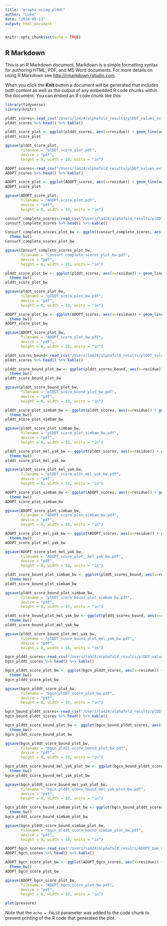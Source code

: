 ```yaml
---
title: "graphs_using_plddt"
author: "Luke"
date: "2024-05-13"
output: html_document
---
```


```r
knitr::opts_chunk$set(echo = TRUE)
```

## R Markdown

This is an R Markdown document. Markdown is a simple formatting syntax for authoring HTML, PDF, and MS Word documents. For more details on using R Markdown see <http://rmarkdown.rstudio.com>.

When you click the **Knit** button a document will be generated that includes both content as well as the output of any embedded R code chunks within the document. You can embed an R code chunk like this:

```r
library(tidyverse)
library(knitr)
```



```r
plddt_scores<-read_csv("/Users/la424/alphafold_results/plDDT_values_extracted/plDDT_values_included_species.csv")
plddt_scores %>% head() %>% kable()
```

```r
plddt_score_plot <- ggplot(plddt_scores, aes(x=residue)) + geom_line(aes(y=mel_plddt), color = "black") + geom_line(aes(y=sb_plddt), color = "green") + geom_line(aes(y=sb1_plddt), color = "red") + geom_line(aes(y=sb2_plddt), color = "blue") + geom_line(aes(y=sim_plddt), color= "orange") +geom_line(aes(y=tei_plddt), color = "purple") +geom_line(aes(y=yak_plddt), color = "yellow") 
plddt_score_plot

```

```r
ggsave(plddt_score_plot,
       filename = "plDDT_score_plot.pdf", 
       device = "pdf",
       height = 8, width = 10, units = "in") 
```


```r
ADOPT_scores<-read_csv("/Users/la424/alphafold_results/plDDT_values_extracted/ADOPT_score_included_species.csv")
ADOPT_scores %>% head() %>% kable()
```
```r
ADOPT_score_plot <- ggplot(ADOPT_scores, aes(x=residue)) + geom_line(aes(y=mel_ADOPT), color = "black") + geom_line(aes(y=sb_ADOPT), color = "green") + geom_line(aes(y=sb1_ADOPT), color = "red") + geom_line(aes(y=sb2_ADOPT), color = "blue") + geom_line(aes(y=sim_ADOPT), color= "orange") +geom_line(aes(y=tei_ADOPT), color = "purple") +geom_line(aes(y=yak_ADOPT), color = "yellow")
ADOPT_score_plot

```
```r
ggsave(ADOPT_score_plot,
       filename = "ADOPT_score_plot.pdf", 
       device = "pdf",
       height = 8, width = 10, units = "in") 
```


```r
consurf_complete_scores<-read_csv("/Users/la424/alphafold_results/plDDT_values_extracted/Consurf_complete.csv")
consurf_complete_scores %>% head() %>% kable()
```

```r
Consurf_complete_scores_plot_bw <- ggplot(consurf_complete_scores, aes(x=residue)) + geom_line(aes(y=Consurf_complete_conservation_score)) + ylim(1, 9) +
  theme_bw()
Consurf_complete_scores_plot_bw
```
```r
ggsave(Consurf_complete_scores_plot_bw,
       filename = "Consurf_complete_scores_plot_bw.pdf", 
       device = "pdf",
       height = 8, width = 10, units = "in") 
```


```r
plddt_score_plot_bw <- ggplot(plddt_scores, aes(x=residue)) + geom_line(aes(y=mel_plddt), color = "black") + geom_line(aes(y=sb_plddt), color = "green") + geom_line(aes(y=sb1_plddt), color = "red") + geom_line(aes(y=sb2_plddt), color = "blue") + geom_line(aes(y=sim_plddt), color= "orange") +geom_line(aes(y=tei_plddt), color = "purple") +geom_line(aes(y=yak_plddt), color = "yellow") + 
  theme_bw()
plddt_score_plot_bw

```
```r
ggsave(plddt_score_plot_bw,
       filename = "plDDT_score_plot_bw.pdf", 
       device = "pdf",
       height = 8, width = 10, units = "in") 
```


```r
ADOPT_score_plot_bw <- ggplot(ADOPT_scores, aes(x=residue)) + geom_line(aes(y=mel_ADOPT), color = "black") + geom_line(aes(y=sb_ADOPT), color = "green") + geom_line(aes(y=sb1_ADOPT), color = "red") + geom_line(aes(y=sb2_ADOPT), color = "blue") + geom_line(aes(y=sim_ADOPT), color= "orange") +geom_line(aes(y=tei_ADOPT), color = "purple") +geom_line(aes(y=yak_ADOPT), color = "yellow") +
  theme_bw()
ADOPT_score_plot_bw

```
```r
ggsave(ADOPT_score_plot_bw,
       filename = "ADOPT_score_plot_bw.pdf", 
       device = "pdf",
       height = 8, width = 10, units = "in") 
```


```r
plddt_scores_bound<-read_csv("/Users/la424/alphafold_results/plDDT_values_extracted/plDDT_values_bam_bound.csv")
plddt_scores %>% head() %>% kable()
```


```r
plddt_score_bound_plot_bw <- ggplot(plddt_scores_bound, aes(x=residue)) + geom_line(aes(y=mel_plddt), color = "black") + geom_line(aes(y=sb_plddt), color = "green") + geom_line(aes(y=sb1_plddt), color = "red") + geom_line(aes(y=sb2_plddt), color = "blue") + geom_line(aes(y=sim_plddt), color= "orange") +geom_line(aes(y=tei_plddt), color = "purple") +geom_line(aes(y=yak_plddt), color = "yellow") + 
  theme_bw()
plddt_score_bound_plot_bw
```

```r
ggsave(plddt_score_bound_plot_bw,
       filename = "plDDT_score_bound_plot_bw.pdf", 
       device = "pdf",
       height = 8, width = 10, units = "in") 
```


```r
plddt_score_plot_simbam_bw <- ggplot(plddt_scores, aes(x=residue)) + geom_line(aes(y=mel_plddt), color = "black") + geom_line(aes(y=sb_plddt), color = "green") + geom_line(aes(y=sb1_plddt), color = "red") + geom_line(aes(y=sb2_plddt), color = "blue") + geom_line(aes(y=sim_plddt), color= "orange") + 
  theme_bw()
plddt_score_plot_simbam_bw
```

```r
ggsave(plddt_score_plot_simbam_bw,
       filename = "plDDT_score_plot_simbam_bw.pdf", 
       device = "pdf",
       height = 8, width = 10, units = "in") 
```

```r
plddt_score_plot_mel_yak_bw <- ggplot(plddt_scores, aes(x=residue)) + geom_line(aes(y=mel_plddt), color = "black")  + geom_line(aes(y=sim_plddt), color= "orange") +geom_line(aes(y=tei_plddt), color = "purple") +geom_line(aes(y=yak_plddt), color = "yellow") + 
  theme_bw()
plddt_score_plot_mel_yak_bw
```

```r
ggsave(plddt_score_plot_mel_yak_bw,
       filename = "plDDT_score_plot_mel_yak_bw.pdf", 
       device = "pdf",
       height = 8, width = 10, units = "in") 
```


```r
ADOPT_score_plot_simbam_bw <- ggplot(ADOPT_scores, aes(x=residue)) + geom_line(aes(y=mel_ADOPT), color = "black") + geom_line(aes(y=sb_ADOPT), color = "green") + geom_line(aes(y=sb1_ADOPT), color = "red") + geom_line(aes(y=sb2_ADOPT), color = "blue") + geom_line(aes(y=sim_ADOPT), color= "orange")  +
  theme_bw()
ADOPT_score_plot_simbam_bw
```

```r
ggsave(ADOPT_score_plot_simbam_bw,
       filename = "ADOPT_score_plot_simbam_bw.pdf", 
       device = "pdf",
       height = 8, width = 10, units = "in") 
```


```r
ADOPT_score_plot_mel_yak_bw <- ggplot(ADOPT_scores, aes(x=residue)) + geom_line(aes(y=mel_ADOPT), color = "black")  + geom_line(aes(y=sim_ADOPT), color= "orange") +geom_line(aes(y=tei_ADOPT), color = "purple") +geom_line(aes(y=yak_ADOPT), color = "yellow") +
  theme_bw()
ADOPT_score_plot_mel_yak_bw
```


```r
ggsave(ADOPT_score_plot_mel_yak_bw,
       filename = "ADOPT_score_plot__mel_yak_bw.pdf", 
       device = "pdf",
       height = 8, width = 10, units = "in") 
```



```r
plddt_score_bound_plot_simbam_bw <- ggplot(plddt_scores_bound, aes(x=residue)) + geom_line(aes(y=mel_plddt), color = "black") + geom_line(aes(y=sb_plddt), color = "green") + geom_line(aes(y=sb1_plddt), color = "red") + geom_line(aes(y=sb2_plddt), color = "blue") + geom_line(aes(y=sim_plddt), color= "orange")  + 
  theme_bw()
plddt_score_bound_plot_simbam_bw
```


```r
ggsave(plddt_score_bound_plot_simbam_bw,
       filename = "plDDT_score_bound_plot_simbam_bw.pdf", 
       device = "pdf",
       height = 8, width = 10, units = "in") 
```


```r
plddt_score_bound_plot_mel_yak_bw <- ggplot(plddt_scores_bound, aes(x=residue)) + geom_line(aes(y=mel_plddt), color = "black")  + geom_line(aes(y=sim_plddt), color= "orange") +geom_line(aes(y=tei_plddt), color = "purple") +geom_line(aes(y=yak_plddt), color = "yellow") + 
  theme_bw()
plddt_score_bound_plot_mel_yak_bw
```


```r
ggsave(plddt_score_bound_plot_mel_yak_bw,
       filename = "plDDT_score_bound_plot_mel_yak_bw.pdf", 
       device = "pdf",
       height = 8, width = 10, units = "in") 
```





```r
bgcn_plddt_scores<-read_csv("/Users/la424/alphafold_results/plDDT_values_extracted/plDDT_score_bgcn_unbound.csv")
bgcn_plddt_scores %>% head() %>% kable()
```

```r
bgcn_plddt_score_plot_bw <- ggplot(bgcn_plddt_scores, aes(x=residue)) + geom_line(aes(y=mel_plddt), color = "black")  + geom_line(aes(y=sim_plddt), color= "orange") +geom_line(aes(y=tei_plddt), color = "purple") +geom_line(aes(y=yak_plddt), color = "yellow") + 
  theme_bw()
bgcn_plddt_score_plot_bw
```


```r
ggsave(bgcn_plddt_score_plot_bw,
       filename = "bgcn_plDDT_score_plot_bw.pdf", 
       device = "pdf",
       height = 8, width = 10, units = "in") 
```





```r
bgcn_bound_plddt_scores<-read_csv("/Users/la424/alphafold_results/plDDT_values_extracted/plDDT_score_bgcn_bound.csv")
bgcn_bound_plddt_scores %>% head() %>% kable()
```




```r
bgcn_plddt_score_bound_plot_bw <- ggplot(bgcn_bound_plddt_scores, aes(x=residue)) + geom_line(aes(y=mel_plddt), color = "black") + geom_line(aes(y=sb_plddt), color = "green") + geom_line(aes(y=sb1_plddt), color = "red") + geom_line(aes(y=sb2_plddt), color = "blue") + geom_line(aes(y=sim_plddt), color= "orange") +geom_line(aes(y=tei_plddt), color = "purple") +geom_line(aes(y=yak_plddt), color = "yellow") + 
  theme_bw()
bgcn_plddt_score_bound_plot_bw
```



```r
ggsave(bgcn_plddt_score_bound_plot_bw,
       filename = "bgcn_plddt_score_bound_plot_bw.pdf", 
       device = "pdf",
       height = 8, width = 10, units = "in") 
```


```r
bgcn_plddt_score_bound_mel_yak_plot_bw <- ggplot(bgcn_bound_plddt_scores, aes(x=residue)) + geom_line(aes(y=mel_plddt), color = "black") + geom_line(aes(y=sim_plddt), color= "orange") +geom_line(aes(y=tei_plddt), color = "purple") +geom_line(aes(y=yak_plddt), color = "yellow") + 
  theme_bw()
bgcn_plddt_score_bound_mel_yak_plot_bw
```


```r
ggsave(bgcn_plddt_score_bound_mel_yak_plot_bw,
       filename = "bgcn_plddt_score_bound_mel_yak_plot_bw.pdf", 
       device = "pdf",
       height = 8, width = 10, units = "in") 
```


```r
bgcn_plddt_score_bound_simbam_plot_bw <- ggplot(bgcn_bound_plddt_scores, aes(x=residue)) + geom_line(aes(y=mel_plddt), color = "black") + geom_line(aes(y=sb_plddt), color = "green") + geom_line(aes(y=sb1_plddt), color = "red") + geom_line(aes(y=sb2_plddt), color = "blue") + geom_line(aes(y=sim_plddt), color= "orange") + 
  theme_bw()
bgcn_plddt_score_bound_simbam_plot_bw
```



```r
ggsave(bgcn_plddt_score_bound_simbam_plot_bw,
       filename = "bgcn_plddt_score_bound_simbam_plot_bw.pdf", 
       device = "pdf",
       height = 8, width = 10, units = "in") 
```


```r
ADOPT_bgcn_scores<-read_csv("/Users/la424/alphafold_results/ADOPT_bam_outputs/ADOPT_alignment_bgcn.csv")
ADOPT_bgcn_scores %>% head() %>% kable()
```


```r
ADOPT_bgcn_score_plot_bw <- ggplot(ADOPT_bgcn_scores, aes(x=residue)) + geom_line(aes(y=mel), color = "black")  + geom_line(aes(y=sim), color= "orange") +geom_line(aes(y=tei), color = "purple") +geom_line(aes(y=yak), color = "yellow") +
  theme_bw()
ADOPT_bgcn_score_plot_bw

```


```r
ggsave(ADOPT_bgcn_score_plot_bw,
       filename = "ADOPT_bgcn_score_plot_bw.pdf", 
       device = "pdf",
       height = 8, width = 10, units = "in") 
```



```r
plot(pressure)
```

Note that the `echo = FALSE` parameter was added to the code chunk to prevent printing of the R code that generated the plot.
